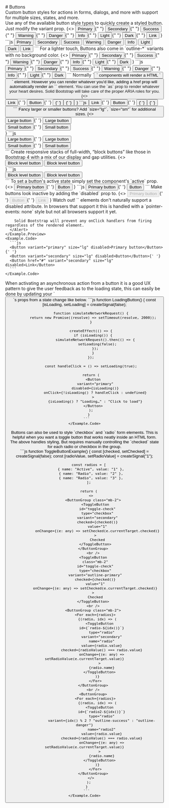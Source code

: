 
<GithubSource name="components/buttons.mdx" />
# Buttons

<div class="lead">
  Custom button styles for actions in forms, dialogs, and more with
  support for multiple sizes, states, and more.
</div>

<div class="row gy-5 pt-3">

  <Example title="Examples">
    <Example.Intro>
      Use any of the available button style types to quickly create a styled button. Just modify the variant prop.
    </Example.Intro>
    <Example.Preview>
    {<>
      <Button variant="primary">Primary</Button>{" "}
      <Button variant="secondary">Secondary</Button>{" "}
      <Button variant="success">Success</Button>{" "}
      <Button variant="warning">Warning</Button>{" "}
      <Button variant="danger">Danger</Button>{" "}
      <Button variant="info">Info</Button>{" "}
      <Button variant="light">Light</Button>{" "}
      <Button variant="dark">Dark</Button>{" "}
      <Button variant="link">Link</Button>
    </>}
    </Example.Preview>
    <Example.Code>
      ```js
        <Button variant="primary">Primary</Button>
        <Button variant="secondary">Secondary</Button>
        <Button variant="success">Success</Button>
        <Button variant="warning">Warning</Button>
        <Button variant="danger">Danger</Button>
        <Button variant="info">Info</Button>
        <Button variant="light">Light</Button>
        <Button variant="dark">Dark</Button>
        <Button variant="link">Link</Button>
      ```
    </Example.Code>
  </Example>

  <Example title="Outline buttons">
    <Example.Intro>
      For a lighter touch, Buttons also come in `outline-*` variants with no background color.
    </Example.Intro>
    <Example.Preview>
    {<>
      <Button variant="outline-primary">Primary</Button>{" "}
      <Button variant="outline-secondary">Secondary</Button>{" "}
      <Button variant="outline-success">Success</Button>{" "}
      <Button variant="outline-warning">Warning</Button>{" "}
      <Button variant="outline-danger">Danger</Button>{" "}
      <Button variant="outline-info">Info</Button>{" "}
      <Button variant="outline-light">Light</Button>{" "}
      <Button variant="outline-dark">Dark</Button>
    </>}
    </Example.Preview>
    <Example.Code>
      ```js
      <Button variant="outline-primary">Primary</Button>{" "}
      <Button variant="outline-secondary">Secondary</Button>{" "}
      <Button variant="outline-success">Success</Button>{" "}
      <Button variant="outline-warning">Warning</Button>{" "}
      <Button variant="outline-danger">Danger</Button>{" "}
      <Button variant="outline-info">Info</Button>{" "}
      <Button variant="outline-light">Light</Button>{" "}
      <Button variant="outline-dark">Dark</Button>
      ```
    </Example.Code>
  </Example>

  <Example title="Button tags">
    <Example.Intro>
      Normally `<Button>` components will render a HTML `<button>` element. However you can render whatever you'd like, adding a href prop will automatically render an `<a />` element. You can use the `as` prop to render whatever your heart desires. Solid Bootstrap will take care of the proper ARIA roles for you.
    </Example.Intro>
    <Example.Preview>
    {<>
      <Button href="#">Link</Button>{' '}
      <Button type="submit">Button</Button>{' '}
      <Button as="input" type="button" value="Input" />{' '}
      <Button as="input" type="submit" value="Submit" />{' '}
      <Button as="input" type="reset" value="Reset" />
    </>}
    </Example.Preview>
    <Example.Code>
      ```js
      <Button href="#">Link</Button>{' '}
      <Button type="submit">Button</Button>{' '}
      <Button as="input" type="button" value="Input" />{' '}
      <Button as="input" type="submit" value="Submit" />{' '}
      <Button as="input" type="reset" value="Reset" />
      ```
    </Example.Code>
  </Example>

  <Example title="Sizes">
    <Example.Intro>
      Fancy larger or smaller buttons? Add `size="lg"`, `size="sm"` for additional sizes.
    </Example.Intro>
    <Example.Preview>
    {<>
      <div class="mb-2">
        <Button variant="primary" size="lg">Large button</Button>{' '}
        <Button variant="secondary" size="lg">Large button</Button>
      </div>
      <div>
        <Button variant="primary" size="sm">Small button</Button>{' '}
        <Button variant="secondary" size="sm">Small button</Button>
      </div>
    </>}
    </Example.Preview>
    <Example.Code>
      ```js
      <div class="mb-2">
        <Button variant="primary" size="lg">Large button</Button>{' '}
        <Button variant="secondary" size="lg">Large button</Button>
      </div>
      <div>
        <Button variant="primary" size="sm">Small button</Button>{' '}
        <Button variant="secondary" size="sm">Small button</Button>
      </div>
      ```
    </Example.Code>
  </Example>

  <Example title="Block buttons">
    <Example.Intro>
      Create responsive stacks of full-width, “block buttons” like those in Bootstrap 4 with a mix of our display and gap utilities.
    </Example.Intro>
    <Example.Preview>
    {<>
      <div class="d-grid gap-2">
        <Button variant="primary" size="lg">Block level button</Button>
        <Button variant="secondary" size="lg">Block level button</Button>
      </div>
    </>}
    </Example.Preview>
    <Example.Code>
      ```js
      <div class="d-grid gap-2">
        <Button variant="primary" size="lg">Block level button</Button>
        <Button variant="secondary" size="lg">Block level button</Button>
      </div>
    ```
    </Example.Code>
  </Example>

  <Example title="Active state">
    <Example.Intro>
      To set a button's active state simply set the component's `active` prop.
    </Example.Intro>
    <Example.Preview>
    {<>
      <Button variant="primary" size="lg" active>Primary button</Button>{' '}
      <Button variant="secondary" size="lg" active>Button</Button>
    </>}
    </Example.Preview>
    <Example.Code>
      ```js
      <Button variant="primary" size="lg" active>Primary button</Button>{' '}
      <Button variant="secondary" size="lg" active>Button</Button>
    ```
    </Example.Code>
  </Example>

  <Example title="Disabled state">
    <Example.Intro>
      Make buttons look inactive by adding the `disabled` prop to.
    </Example.Intro>
    <Example.Preview>
    {<>
      <Button variant="primary" size="lg" disabled>Primary button</Button>{' '}
      <Button variant="secondary" size="lg" disabled>Button</Button>{' '}
      <Button href="#" variant="secondary" size="lg" disabled>Link</Button>
    </>}
      <Alert variant="warning" class="mt-3 pb-0">
        Watch out! `<a>` elements don't naturally support a disabled attribute. In browsers that support it this is handled with a `pointer-events: none` style but not all browsers support it yet.

        Solid Bootstrap will prevent any onClick handlers from firing regardless of the rendered element.
      </Alert>
    </Example.Preview>
    <Example.Code>
      ```js
      <Button variant="primary" size="lg" disabled>Primary button</Button>{' '}
      <Button variant="secondary" size="lg" disabled>Button</Button>{' '}
      <Button href="#" variant="secondary" size="lg" disabled>Link</Button>
      ```
    </Example.Code>
  </Example>

  <Example title="Button loading state">
    <Example.Intro>
      When activating an asynchronous action from a button it is a good UX pattern to give the user feedback as to the loading state, this can easily be done by updating your `<Button />`s props from a state change like below.
    </Example.Intro>
    <Example.Preview>
      <LoadingButton />
    </Example.Preview>
    <Example.Code>
      ```js
        function LoadingButton() {
          const [isLoading, setLoading] = createSignal(false);

          function simulateNetworkRequest() {
            return new Promise((resolve) => setTimeout(resolve, 2000));
          }

          createEffect(() => {
            if (isLoading()) {
              simulateNetworkRequest().then(() => {
                setLoading(false);
              });
            }
          });

          const handleClick = () => setLoading(true);

          return (
            <Button
              variant="primary"
              disabled={isLoading()}
              onClick={!isLoading() ? handleClick : undefined}
            >
              {isLoading() ? "Loading…" : "Click to load"}
            </Button>
          );
        }
      ```
    </Example.Code>
  </Example>


  <Example title="Checkbox / Radio">
    <Example.Intro>
      Buttons can also be used to style `checkbox` and `radio` form elements. This is helpful when you want a toggle button that works neatly inside an HTML form.
    </Example.Intro>
    <Example.Preview>
      <ToggleButtonExample />
      <div class="mt-4">
        The above handles styling, But requires manually controlling the
        `checked` state for each radio or checkbox in the group.
      </div>
    </Example.Preview>
    <Example.Code>
      ```js
      function ToggleButtonExample() {
        const [checked, setChecked] = createSignal(false);
        const [radioValue, setRadioValue] = createSignal("1");

        const radios = [
          { name: "Active", value: "1" },
          { name: "Radio", value: "2" },
          { name: "Radio", value: "3" },
        ];

        return (
          <>
            <ButtonGroup class="mb-2">
              <ToggleButton
                id="toggle-check"
                type="checkbox"
                variant="secondary"
                checked={checked()}
                value="1"
                onChange={(e: any) => setChecked(e.currentTarget.checked)}
              >
                Checked
              </ToggleButton>
            </ButtonGroup>
            <br />
            <ToggleButton
              class="mb-2"
              id="toggle-check"
              type="checkbox"
              variant="outline-primary"
              checked={checked()}
              value="1"
              onChange={(e: any) => setChecked(e.currentTarget.checked)}
            >
              Checked
            </ToggleButton>
            <br />
            <ButtonGroup class="mb-2">
              <For each={radios}>
                {(radio, idx) => (
                  <ToggleButton
                    id={`radio-${idx()}`}
                    type="radio"
                    variant="secondary"
                    name="radio"
                    value={radio.value}
                    checked={radioValue() === radio.value}
                    onChange={(e: any) => setRadioValue(e.currentTarget.value)}
                  >
                    {radio.name}
                  </ToggleButton>
                )}
              </For>
            </ButtonGroup>
            <br />
            <ButtonGroup>
              <For each={radios}>
                {(radio, idx) => (
                  <ToggleButton
                    id={`radio2-${idx()}`}
                    type="radio"
                    variant={idx() % 2 ? "outline-success" : "outline-danger"}
                    name="radio2"
                    value={radio.value}
                    checked={radioValue() === radio.value}
                    onChange={(e: any) => setRadioValue(e.currentTarget.value)}
                  >
                    {radio.name}
                  </ToggleButton>
                )}
              </For>
            </ButtonGroup>
          </>
        );
      }
      ```
    </Example.Code>
  </Example>

  <ButtonApi />
</div>